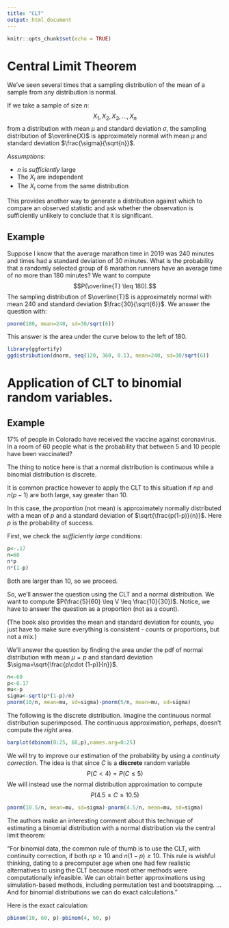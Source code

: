 ```yaml
---
title: "CLT"
output: html_document
---
```


```r
knitr::opts_chunk$set(echo = TRUE)
```

# Central Limit Theorem

We’ve seen several times that a sampling distribution of the mean of a sample from any distribution is normal. 

If we take a sample of size $n$: $$X_1, X_2, X_3, \dots, X_n$$ from a distribution with mean $\mu$ and standard deviation $\sigma$, the sampling distribution of $\overline{X}$ is approximately normal with mean $\mu$ and standard deviation $\frac{\sigma}{\sqrt{n}}$.

*Assumptions:*

* $n$ is *sufficiently* large
* The $X_i$ are independent
* The $X_i$ come from the same distribution


This provides another way to generate a distribution against which to compare an observed statistic and ask whether the observation is sufficiently unlikely to conclude that it is significant.

## Example

Suppose I know that the average marathon time in 2019 was 240 minutes and times had a standard deviation of 30 minutes. What is the probability that a randomly selected group of 6 marathon runners have an average time of no more than 180 minutes?  We want to compute $$P(\overline{T} \leq 180).$$ The sampling distribution of $\overline{T}$ is approximately normal with mean 240 and standard deviation $\frac{30}{\sqrt{6}}$.  We answer the question with:

```r
pnorm(180, mean=240, sd=30/sqrt(6))
```

This answer is the area under the curve below to the left of 180.

```r
library(ggfortify)
ggdistribution(dnorm, seq(120, 360, 0.1), mean=240, sd=30/sqrt(6))
```


# Application of CLT to binomial random variables. 

## Example

17% of people in Colorado have received the vaccine against coronavirus. In a room of 60 people what is the probability that between 5 and 10 people have been vaccinated?

The thing to notice here is that a normal distribution is continuous while a binomial distribution is discrete.

It is common practice however to apply the CLT to this situation if $np$ and $n(p-1)$ are both large, say greater than 10.

In this case, the *proportion* (not mean) is approximately 	normally distributed with a mean of $p$ and a standard deviation of $\sqrt{\frac{p(1-p)}{n}}$. Here $p$ is the probability of success.

First, we check the *sufficiently large* conditions:

```r
p<-.17
n=60
n*p
n*(1-p)	
```
Both are larger than 10, so we proceed. 

So, we’ll answer the question using the CLT and a normal distribution.  We want to compute $P(\frac{5}{60} \leq V \leq \frac{10}{30})$.  Notice, we have to answer the question as a proportion (not as a count).  

(The book also provides the mean and standard deviation for counts, you just have to make sure everything is consistent - counts or proportions, but not a mix.)

We’ll answer the question by finding the area under the pdf of normal distribution with mean $\mu=p$ and standard deviation $\sigma=\sqrt{\frac{p\cdot (1-p)}{n}}$.

```r
n<-60
p<-0.17
mu<-p
sigma<-sqrt(p*(1-p)/n)
pnorm(10/n, mean=mu, sd=sigma)-pnorm(5/n, mean=mu, sd=sigma)
```
The following is the discrete distribution.  Imagine the continuous normal distribution superimposed. The continuous approximation, perhaps, doesn't compute the *right* area.

```r
barplot(dbinom(0:25, 60,p),names.arg=0:25)
```






We will try to improve our estimation of the probability by using a *continuity correction*. The idea is that since $C$ is a **discrete** random variable $$P(C <4)=P(C\leq 5)$$
We will instead use the normal distribution approximation to compute $$P(4.5 \leq C \leq 10.5)$$

```r
pnorm(10.5/n, mean=mu, sd=sigma)-pnorm(4.5/n, mean=mu, sd=sigma)
```

The authors make an interesting comment about this technique of estimating a binomial distribution with a normal distribution via the central limit theorem:

"For binomial data, the common rule of thumb is to use the CLT, with continuity correction, if both $np \geq 10$ and $n(1-p)\geq 10$. This rule is wishful thinking, dating to a precomputer age when one had few realistic alternatives to using the CLT because most other methods were computationally infeasible.  We can obtain better approximations using simulation-based methods, including permutation test and bootstrapping. ... And for binomial distributions we can do exact calculations."

Here is the exact calculation:


```r
pbinom(10, 60, p)-pbinom(4, 60, p)
```

